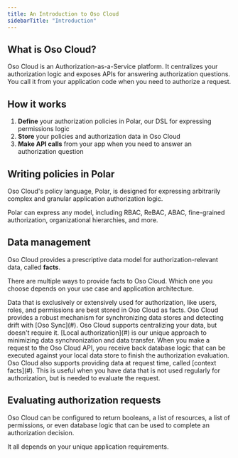 ```yaml
---
title: An Introduction to Oso Cloud
sidebarTitle: "Introduction"
---
```


## What is Oso Cloud?
Oso Cloud is an Authorization-as-a-Service platform. It centralizes your authorization logic and exposes APIs for answering authorization questions. You call it from your application code when you need to authorize a request.

## How it works

1. **Define** your authorization policies in Polar, our DSL for expressing permissions logic
2. **Store** your policies and authorization data in Oso Cloud
3. **Make API calls** from your app when you need to answer an authorization question

## Writing policies in Polar
Oso Cloud's policy language, Polar, is designed for expressing arbitrarily complex and granular application authorization logic. 

Polar can express any model, including RBAC, ReBAC, ABAC, fine-grained authorization, organizational hierarchies, and more.

## Data management
Oso Cloud provides a prescriptive data model for authorization-relevant data, called **facts**. 

There are multiple ways to provide facts to Oso Cloud. Which one you choose depends on your use case and application architecture.

<AccordionGroup>
  <Accordion title='Centralize in Oso Cloud'>
   Data that is exclusively or extensively used for authorization, like users, roles, and permissions are best stored in Oso Cloud as facts. Oso Cloud provides a robust mechanism for synchronizing data stores and detecting drift with [Oso Sync](#).
  </Accordion>

  <Accordion title="Finish evaluations with your local database">
    Oso Cloud supports centralizing your data, but doesn't require it. [Local authorization](#) is our unique approach to minimizing data synchronization and data transfer. When you make a request to the Oso Cloud API, you receive back database logic that can be executed against your local data store to finish the authorization evaluation.
  </Accordion>

  <Accordion title="Provide data at request time">
    Oso Cloud also supports providing data at request time, called [context facts](#). This is useful when you have data that is not used regularly for authorization, but is needed to evaluate the request.
  </Accordion>
</AccordionGroup>


## Evaluating authorization requests
Oso Cloud can be configured to return booleans, a list of resources, a list of permissions, or even database logic that can be used to complete an authorization decision.

It all depends on your unique application requirements.

 